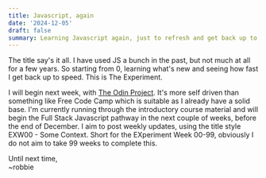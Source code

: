```yaml
---
title: Javascript, again
date: '2024-12-05'
draft: false
summary: Learning Javascript again, just to refresh and get back up to speed.
---
```


The title say's it all. I have used JS a bunch in the past, but not much at all for a few years. So starting from 0, learning what's new and seeing how fast I get back up to speed. This is The Experiment.

I will begin next week, with [The Odin Project](https://theodinproject.com). It's more self driven than something like Free Code Camp which is suitable as I already have a solid base. I'm currently running through the introductory course material and will begin the Full Stack Javascript pathway in the next couple of weeks, before the end of December. I aim to post weekly updates, using the title style EXW00 - Some Context. Short for the EXperiment Week 00-99, obviously I do not aim to take 99 weeks to complete this.

Until next time,\
~robbie